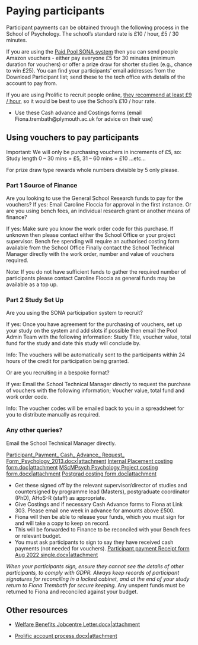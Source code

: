 # Paying participants
Participant payments can be obtained through the following process in the School of Psychology. The school's standard rate is £10 / hour, £5 / 30 minutes. 

If you are using the [Paid Pool SONA system](https://uopsopp.sona-systems.com) then you can send people Amazon vouchers - either pay everyone £5 for 30 minutes (minimum duration for vouchers) or offer a prize draw for shorter studies (e.g., chance to win £25). You can find your participants' email addresses from the Download Participant list; send these to the tech office with details of the account to pay from.

If you are using Prolific to recruit people online, [they recommend at least £9 / hour](https://researcher-help.prolific.co/hc/en-gb/articles/4407695146002-Prolific-s-payment-principles), so it would be best to use the School's £10 / hour rate.

* Use these Cash advance and Costings forms (email Fiona.trembath@plymouth.ac.uk for advice on their use)

## Using vouchers to pay participants

Important: We will only be purchasing vouchers in increments of £5, so: Study length 0 – 30 mins = £5, 31 – 60 mins = £10 ...etc...

For prize draw type rewards whole numbers divisible by 5 only please.

### Part 1 Source of Finance

Are you looking to use the General School Research funds to pay for the vouchers?
If yes: Email Caroline Floccia for approval in the first instance.
Or are you using bench fees, an individual research grant or another means of finance?

If yes: Make sure you know the work order code for this purchase. If unknown then please contact either the School Office or your project supervisor.
Bench fee spending will require an authorised costing form available from the School Office Finally contact the School Technical Manager directly with the work order, number and value of vouchers required.

Note: If you do not have sufficient funds to gather the required number of participants please contact Caroline Floccia as general funds may be available as a top up.

### Part 2 Study Set Up

Are you using the SONA participation system to recruit?

If yes: Once you have agreement for the purchasing of vouchers, set up your study on the system and add slots if possible then email the Pool Admin Team with the following information:
Study Title, voucher value, total fund for the study and date this study will conclude by.

Info: The vouchers will be automatically sent to the participants within 24 hours of the credit for participation being granted.

Or are you recruiting in a bespoke format?

If yes: Email the School Technical Manager directly to request the purchase of vouchers with the following information; Voucher value, total fund and work order code.

Info: The voucher codes will be emailed back to you in a spreadsheet for you to distribute manually as required.

### Any other queries?

Email the School Technical Manager directly.

[Participant_Payment_ Cash_ Advance_ Request_ Form_Psychology_2013.docx|attachment](https://liveplymouthac.sharepoint.com/:w:/r/sites/SchoolofPsychologyStaff/Shared%20Documents/General/sis/files/Participant_Payment_%20Cash_%20Advance_%20Request_%20Form_Psychology_2013.docx?d=w4663eac1022f4e7c88f12a76cd98cd6f&csf=1&web=1&e=F0oKY9)
[Internal Placement costing form.doc|attachment](https://liveplymouthac.sharepoint.com/:w:/r/sites/SchoolofPsychologyStaff/Shared%20Documents/General/sis/files/Internal%20Placement%20costing%20form.doc?d=w98e093d1295f4e43b4d5b8c31345ba16&csf=1&web=1&e=Eb44Fv)
[MScMPsych Psychology Project costing form.docx|attachment](https://liveplymouthac.sharepoint.com/:w:/r/sites/SchoolofPsychologyStaff/Shared%20Documents/General/sis/files/MScMPsych%20Psychology%20Project%20costing%20form.docx?d=w7d5f6ed975b34076abb4a2a44b9928a2&csf=1&web=1&e=cg5hGW)
[Postgrad costing form.doc|attachment](https://liveplymouthac.sharepoint.com/:w:/r/sites/SchoolofPsychologyStaff/Shared%20Documents/General/sis/files/Postgrad%20costing%20form.doc?d=w6a1551f8b8dd4fa88386033681651dcf&csf=1&web=1&e=u5azNo)

* Get these signed off by the relevant supervisor/director of studies and countersigned by programme lead (Masters), postgraduate coordinator (PhD), AHoS-R (staff) as appropriate.
* Give Costings and if necessary Cash Advance forms to Fiona at Link 303. Please email one week in advance for amounts above £500.
* Fiona will then be able to release your funds, which you must sign for and will take a copy to keep on record.
* This will be forwarded to Finance to be reconciled with your Bench fees or relevant budget.
* You must ask participants to sign to say they have received cash payments (not needed for vouchers). 
[Participant payment Receipt form Aug 2022 single.docx|attachment](https://liveplymouthac.sharepoint.com/:w:/r/sites/SchoolofPsychologyStaff/Shared%20Documents/General/sis/files/Participant%20payment%20Receipt%20form%20Aug%202022%20single.docx?d=w4de13cb7f16c473fbc6e5356906608cc&csf=1&web=1&e=T1Fepl)

*When your participants sign, ensure they cannot see the details of other participants, to comply with GDPR. Always keep records of participant signatures for reconciling in a locked cabinet, and at the end of your study return to Fiona Trembath for secure keeping.
* Any unspent funds must be returned to Fiona and reconciled against your budget.

## Other resources

- [Welfare Benefits Jobcentre Letter.docx|attachment](https://liveplymouthac.sharepoint.com/:w:/r/sites/SchoolofPsychologyStaff/Shared%20Documents/Research/Doing%20research/Welfare%20Benefits%20Jobcentre%20Letter.docx?web=1)

- [Prolific account process.docx|attachment](https://liveplymouthac.sharepoint.com/:w:/r/sites/SchoolofPsychologyStaff/Shared%20Documents/General/sis/files/Prolific%20account%20process.docx?d=w6c0059e8b94f4290aab1ebb3025a2277&csf=1&web=1&e=mt9vie)
